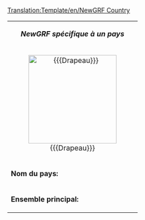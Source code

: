 <noinclude>[[Translation:Template/en/NewGRF Country]]</noinclude><noinclude></noinclude>
{| class="infobox bordered" align="right" style="width: 26em; font-size: 90%;" cellpadding="2"
| colspan="2" style="text-align: center;" | '''''NewGRF spécifique à un pays'''''
|-
| colspan="2" style="text-align: center;" | [[Image:{{{Drapeau}}}|center|200px|border]]
|- style="vertical-align: top;"
| '''Nom du pays:'''
| {{{nom}}}
|- style="vertical-align: top;"
|'''Ensemble principal:'''
| [http://{{{siteWeb}}} {{{nomEnsemble}}}]
|}